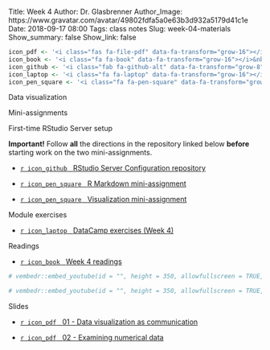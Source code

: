 Title: Week 4
Author: Dr. Glasbrenner
Author_Image: https://www.gravatar.com/avatar/49802fdfa5a0e63b3d932a5179d41c1e
Date: 2018-09-17 08:00
Tags: class notes
Slug: week-04-materials
Show_summary: false
Show_link: false

```r
icon_pdf <- '<i class="fas fa-file-pdf" data-fa-transform="grow-16"></i>&nbsp;'
icon_book <- '<i class="fa fa-book" data-fa-transform="grow-16"></i>&nbsp;'
icon_github <- '<i class="fab fa-github-alt" data-fa-transform="grow-8"></i>&nbsp;'
icon_laptop <- '<i class="fa fa-laptop" data-fa-transform="grow-16"></i>&nbsp;'
icon_pen_square <- '<i class="fa fa-pen-square" data-fa-transform="grow-16"></i>&nbsp;'
```

[Data visualization]{.h2}

[Mini-assignments]{.h3}

::: {.callout .secondary}
[First-time RStudio Server setup]{.h4}

**Important!** Follow **all** the directions in the repository linked below **before** starting work on the two mini-assignments.

:::: {.no-bullets}
*   [`r icon_github` &nbsp; [RStudio Server Configuration repository]{.card-downloads-format}][rstudio-configuration] 
::::
:::

::: {.no-bullets}
*   [`r icon_pen_square` &nbsp; [R Markdown mini-assignment]{.card-downloads-format}][r-markdown-mini-assignment]

*   [`r icon_pen_square` &nbsp; [Visualization mini-assignment]{.card-downloads-format}][visualization-mini-assignment]
:::
<div style="margin-bottom: 1em"></div>

[Module exercises]{.h3}

::: {.no-bullets}
*   [`r icon_laptop` &nbsp; [DataCamp exercises (Week 4)]{.card-downloads-format}][module-exercises]
:::
<div style="margin-bottom: 1em"></div>

[Readings]{.h3}

::: {.no-bullets}
*   [`r icon_book` &nbsp; [Week 4 readings]{.card-downloads-format}][readings]  
:::
<div style="margin-bottom: 1em"></div>

<!--

[Videos]{.h3}

**Data visualization - 01 - Data visualization as communication**

-->

```r
# vembedr::embed_youtube(id = "", height = 350, allowfullscreen = TRUE, frameborder = 0)
```

<!--

**Data visualization - 02 - Examining numerical data**

-->

```r
# vembedr::embed_youtube(id = "", height = 350, allowfullscreen = TRUE, frameborder = 0)
```

[Slides]{.h3}

::: {.no-bullets}
*   [`r icon_pdf` &nbsp; [01 - Data visualization as communication]{.card-downloads-format}][slides-01]

*   [`r icon_pdf` &nbsp; [02 - Examining numerical data]{.card-downloads-format}][slides-02]
:::

[readings]:                      /assignments/week-04-readings/
[slides-01]:                     /doc/week04_data_visualization_01_data_visualization_as_communication.pdf
[slides-02]:                     /doc/week04_data_visualization_02_examining_numerical_data.pdf
[module-exercises]:              /assignments/datacamp-exercises-week-4
[rstudio-configuration]:         https://github.com/mason-fa18-cds-101-dl1/configure-rstudio-server
[r-markdown-mini-assignment]:    /assignments/rmarkdown-mini-assignment/
[visualization-mini-assignment]: /assignments/visualization-mini-assignment/

